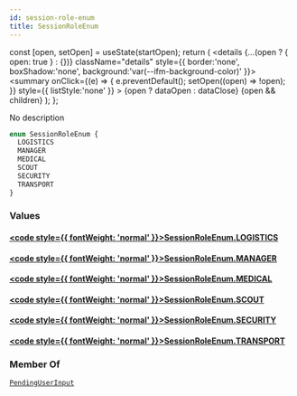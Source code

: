 ```yaml
---
id: session-role-enum
title: SessionRoleEnum
---
```









  const [open, setOpen] = useState(startOpen);
  return (
    <details {...(open ? { open: true } : {})} className="details" style={{ border:'none', boxShadow:'none', background:'var(--ifm-background-color)' }}>
      <summary
        onClick={(e) => {
          e.preventDefault();
          setOpen((open) => !open);
        }}
        style={{ listStyle:'none' }}
      >
      {open ? dataOpen : dataClose}
      </summary>
      {open && children}
    </details>
  );
};








No description


```graphql
enum SessionRoleEnum {
  LOGISTICS
  MANAGER
  MEDICAL
  SCOUT
  SECURITY
  TRANSPORT
}
```




### Values

#### [<code style={{ fontWeight: 'normal' }}>SessionRoleEnum.<b>LOGISTICS</b></code>](#)  



#### [<code style={{ fontWeight: 'normal' }}>SessionRoleEnum.<b>MANAGER</b></code>](#)  



#### [<code style={{ fontWeight: 'normal' }}>SessionRoleEnum.<b>MEDICAL</b></code>](#)  



#### [<code style={{ fontWeight: 'normal' }}>SessionRoleEnum.<b>SCOUT</b></code>](#)  



#### [<code style={{ fontWeight: 'normal' }}>SessionRoleEnum.<b>SECURITY</b></code>](#)  



#### [<code style={{ fontWeight: 'normal' }}>SessionRoleEnum.<b>TRANSPORT</b></code>](#)  







### Member Of

[`PendingUserInput`](/api/types/inputs/pending-user-input.mdx)  <Badge class="badge badge--secondary badge--relation" text="input"/>
